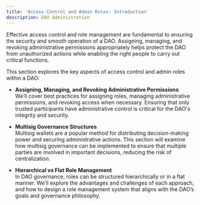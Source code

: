 ```yaml
---
title: 'Access Control and Admin Roles: Introduction'
description: DAO Administration
---
```


Effective access control and role management are fundamental to ensuring the security and smooth operation of a DAO. Assigning, managing, and revoking administrative permissions appropriately helps protect the DAO from unauthorized actions while enabling the right people to carry out critical functions.

This section explores the key aspects of access control and admin roles within a DAO:

- **Assigning, Managing, and Revoking Administrative Permissions**  
  We’ll cover best practices for assigning roles, managing administrative permissions, and revoking access when necessary. Ensuring that only trusted participants have administrative control is critical for the DAO's integrity and security.

- **Multisig Governance Structures**  
  Multisig wallets are a popular method for distributing decision-making power and securing administrative actions. This section will examine how multisig governance can be implemented to ensure that multiple parties are involved in important decisions, reducing the risk of centralization.

- **Hierarchical vs Flat Role Management**  
  In DAO governance, roles can be structured hierarchically or in a flat manner. We’ll explore the advantages and challenges of each approach, and how to design a role management system that aligns with the DAO’s goals and governance philosophy.